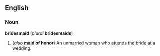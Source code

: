 ==English==
===Noun===
'''bridesmaid''' (''plural'' '''bridesmaids''')

#(''also'' '''maid of honor''') An unmarried woman who attends the bride at a wedding.